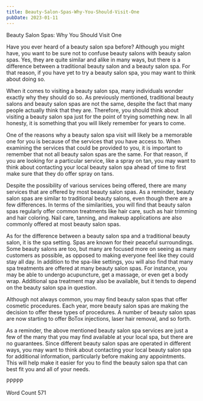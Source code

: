 ```yaml
---
title: Beauty-Salon-Spas-Why-You-Should-Visit-One
pubDate: 2023-01-11
---
```


Beauty Salon Spas:  Why You Should Visit One

Have you ever heard of a beauty salon spa before?  Although you might have, you want to be sure not to confuse beauty salons with beauty salon spas.  Yes, they are quite similar and alike in many ways, but there is a difference between a traditional beauty salon and a beauty salon spa.  For that reason, if you have yet to try a beauty salon spa, you may want to think about doing so.

When it comes to visiting a beauty salon spa, many individuals wonder exactly why they should do so.  As previously mentioned, traditional beauty salons and beauty salon spas are not the same, despite the fact that many people actually think that they are.  Therefore, you should think about visiting a beauty salon spa just for the point of trying something new.  In all honesty, it is something that you will likely remember for years to come.

One of the reasons why a beauty salon spa visit will likely be a memorable one for you is because of the services that you have access to. When examining the services that could be provided to you, it is important to remember that not all beauty salon spas are the same. For that reason, if you are looking for a particular service, like a spray on tan, you may want to think about contacting your local beauty salon spa ahead of time to first make sure that they do offer spray on tans.  

Despite the possibility of various services being offered, there are many services that are offered by most beauty salon spas.  As a reminder, beauty salon spas are similar to traditional beauty salons, even though there are a few differences.  In terms of the similarities, you will find that beauty salon spas regularly offer common treatments like hair care, such as hair trimming and hair coloring.  Nail care, tanning, and makeup applications are also commonly offered at most beauty salon spas.

As for the difference between a beauty salon spa and a traditional beauty salon, it is the spa setting.  Spas are known for their peaceful surroundings. Some beauty salons are too, but many are focused more on seeing as many customers as possible, as opposed to making everyone feel like they could stay all day.  In addition to the spa-like settings, you will also find that many spa treatments are offered at many beauty salon spas.  For instance, you may be able to undergo acupuncture, get a massage, or even get a body wrap.  Additional spa treatment may also be available, but it tends to depend on the beauty salon spa in question.

Although not always common, you may find beauty salon spas that offer cosmetic procedures.  Each year, more beauty salon spas are making the decision to offer these types of procedures.  A number of beauty salon spas are now starting to offer BoTox injections, laser hair removal, and so forth.  

As a reminder, the above mentioned beauty salon spa services are just a few of the many that you may find available at your local spa, but there are no guarantees.  Since different beauty salon spas are operated in different ways, you may want to think about contacting your local beauty salon spa for additional information, particularly before making any appointments.  This will help make it easier for you to find the beauty salon spa that can best fit you and all of your needs.

PPPPP

Word Count 571